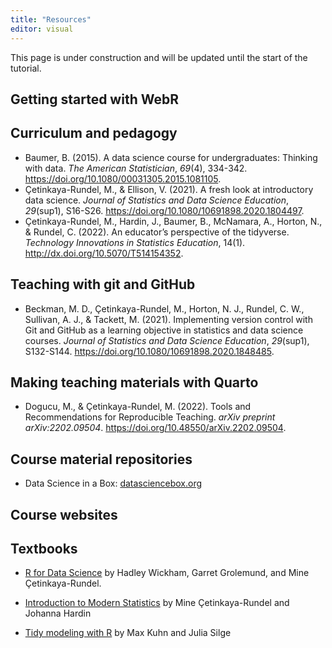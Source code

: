 ```yaml
---
title: "Resources"
editor: visual
---
```


::: callout-caution
This page is under construction and will be updated until the start of the tutorial.
:::

## Getting started with WebR

## Curriculum and pedagogy 

-   Baumer, B. (2015). A data science course for undergraduates: Thinking with data. *The American Statistician*, *69*(4), 334-342. <https://doi.org/10.1080/00031305.2015.1081105>.
-   Çetinkaya-Rundel, M., & Ellison, V. (2021). A fresh look at introductory data science. *Journal of Statistics and Data Science Education*, *29*(sup1), S16-S26. <https://doi.org/10.1080/10691898.2020.1804497>.
-   Çetinkaya-Rundel, M., Hardin, J., Baumer, B., McNamara, A., Horton, N., & Rundel, C. (2022). An educator's perspective of the tidyverse. *Technology Innovations in Statistics Education*, 14(1). <http://dx.doi.org/10.5070/T514154352>.

## Teaching with git and GitHub

-   Beckman, M. D., Çetinkaya-Rundel, M., Horton, N. J., Rundel, C. W., Sullivan, A. J., & Tackett, M. (2021). Implementing version control with Git and GitHub as a learning objective in statistics and data science courses. *Journal of Statistics and Data Science Education*, *29*(sup1), S132-S144. <https://doi.org/10.1080/10691898.2020.1848485>.

## Making teaching materials with Quarto

-   Dogucu, M., & Çetinkaya-Rundel, M. (2022). Tools and Recommendations for Reproducible Teaching. *arXiv preprint arXiv:2202.09504*. <https://doi.org/10.48550/arXiv.2202.09504>.

## Course material repositories

-   Data Science in a Box: [datasciencebox.org](https://datasciencebox.org/)

<!--# TO DO: Add others... -->

## Course websites

## Textbooks

-   [R for Data Science](https://r4ds.hadley.nz/) by Hadley Wickham, Garret Grolemund, and Mine Çetinkaya-Rundel.

-   [Introduction to Modern Statistics](https://openintro-ims.netlify.app/) by Mine Çetinkaya-Rundel and Johanna Hardin

-   [Tidy modeling with R](https://www.tmwr.org/) by Max Kuhn and Julia Silge

<!--# TO DO: Add MDSR by Baumer? -->
